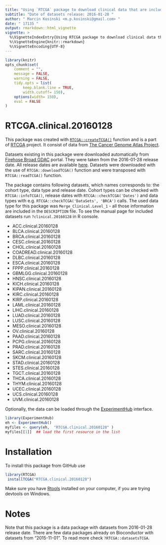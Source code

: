 ```yaml
---
title: "Using `RTCGA` package to download clinical data that are included in RTCGA.clinical.20160128 package" 
subtitle: "Date of datasets release: 2016-01-28 "
author: " Marcin Kosinski <m.p.kosinski@gmail.com> "
date: " 17135 "
output: rmarkdown::html_vignette 
vignette: > 
  %\VignetteIndexEntry{Using RTCGA package to download clinical data that are included in RTCGA.clinical.20160128 package"}
  %\VignetteEngine{knitr::rmarkdown}
  %\VignetteEncoding{UTF-8}
---
```



```r
library(knitr)
opts_chunk$set(
	comment = "",
	message = FALSE,
	warning = FALSE,
	tidy.opts = list(
		keep.blank.line = TRUE,
		width.cutoff= 150),
	options(width= 150),
	eval = FALSE
)
```
# RTCGA.clinical.20160128 

This package was created with [`RTCGA::createTCGA()`](http://rtcga.github.io/RTCGA/staticdocs/createTCGA.html) function and is a part of [RTCGA](http://rtcga.github.io/RTCGA/) project. It consist of
data from [The Cancer Genome Atlas Project](https://cancergenome.nih.gov/abouttcga). 

Datasets existing in this package were downloaded automatically from [Firehose Broad GDAC](http://gdac.broadinstitute.org/) portal. They were taken
from the 2016-01-28 release date. All release dates are available [here](http://gdac.broadinstitute.org/runs/). Datasets were downloaded with the use of `RTCGA::downloadTCGA()` function and were transposed with `RTCGA::readTCGA()` function.

The package contains following datasets, which names corresponds to: the cohort type, data type and release date. Cohort types can be checked
with `RTCGA::infoTCGA()`, release dates with `RTCGA::checkTCGA('Dates')` and data types with e.g. `RTCGA::checkTCGA('DataSets', 'BRCA')` calls. 
The used data type for this package was ` Merge_Clinical.Level_1 ` - all those information are included in the `DESCRIPTION` file. To see
the manual page for included datasets run  `?clinical.20160128` in R console. 

-  ACC.clinical.20160128 
-  BLCA.clinical.20160128 
-  BRCA.clinical.20160128 
-  CESC.clinical.20160128 
-  CHOL.clinical.20160128 
-  COADREAD.clinical.20160128 
-  DLBC.clinical.20160128 
-  ESCA.clinical.20160128 
-  FPPP.clinical.20160128 
-  GBMLGG.clinical.20160128 
-  HNSC.clinical.20160128 
-  KICH.clinical.20160128 
-  KIPAN.clinical.20160128 
-  KIRC.clinical.20160128 
-  KIRP.clinical.20160128 
-  LAML.clinical.20160128 
-  LIHC.clinical.20160128 
-  LUAD.clinical.20160128 
-  LUSC.clinical.20160128 
-  MESO.clinical.20160128 
-  OV.clinical.20160128 
-  PAAD.clinical.20160128 
-  PCPG.clinical.20160128 
-  PRAD.clinical.20160128 
-  SARC.clinical.20160128 
-  SKCM.clinical.20160128 
-  STAD.clinical.20160128 
-  STES.clinical.20160128 
-  TGCT.clinical.20160128 
-  THCA.clinical.20160128 
-  THYM.clinical.20160128 
-  UCEC.clinical.20160128 
-  UCS.clinical.20160128 
-  UVM.clinical.20160128 

Optionally, the data can be loaded through the [ExperimentHub](http://www.bioconductor.org/packages/3.4/bioc/vignettes/ExperimentHubData/inst/doc/ExperimentHubData.html) interface.

```r
library(ExperimentHub)
eh <- ExperimentHub()
myfiles <- query(eh,  "RTCGA.clinical.20160128" )
myfiles[[1]]  ## load the first resource in the list
```


# Installation 

To install this package from GitHub use
```r
library(RTCGA) 
 installTCGA("RTCGA.clinical.20160128") 
```

Make sure you have [Rtools](https://cran.r-project.org/bin/windows/Rtools/) installed on your computer, if you are trying devtools on Windows.

# Notes

Note that this package is a data package with datasets from 2016-01-28 release date. There are few data packages already on Bioconductor with datasets from "2015-11-01". To read more check `?RTCGA::datasetsTCGA`.